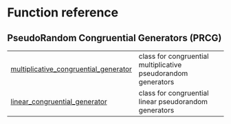 # Function reference {.doc .doc-index}

## PseudoRandom Congruential Generators (PRCG)

| | |
| --- | --- |
| [multiplicative_congruential_generator](multiplicative_congruential_generator.qmd#generators.multiplicative_congruential_generator) | class for congruential multiplicative pseudorandom generators |
| [linear_congruential_generator](linear_congruential_generator.qmd#generators.linear_congruential_generator) | class for congruential linear pseudorandom generators |